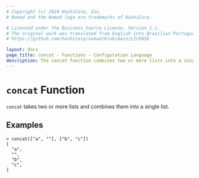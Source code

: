 ```yaml
---
# Copyright (c) 2024 HashiCorp, Inc.
# Nomad and the Nomad logo are trademarks of HashiCorp.

# Licensed under the Business Source License, Version 1.1.
# The original work was translated from English into Brazilian Portuguese.
# https://github.com/hashicorp/nomad/blob/main/LICENSE

layout: docs
page_title: concat - Functions - Configuration Language
description: The concat function combines two or more lists into a single list.
---
```


# `concat` Function

`concat` takes two or more lists and combines them into a single list.

## Examples

```shell-session
> concat(["a", ""], ["b", "c"])
[
  "a",
  "",
  "b",
  "c",
]
```
